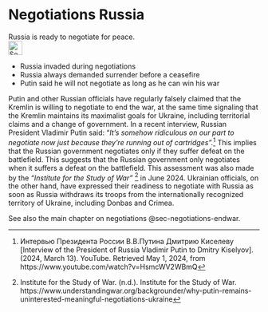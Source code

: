# Negotiations Russia {#sec-negotiations-russia}

::: {.callout-caution title="Myth"}
Russia is ready to negotiate for peace.
[<br>![Search for topic in EUvsDisinfo](../all_common_img/EUvsDisinfo_400x240.jpg){height=2em}](https://euvsdisinfo.eu/disinformation-cases/?text=(russia%7Cmoscow%7Cputin)%20(negotiate%7Cnegotiations)&sort=relevance)
:::

::: {.callout-tip title="Truth"}
- Russia invaded during negotiations
- Russia always demanded surrender before a ceasefire
- Putin said he will not negotiate as long as he can win his war
:::

Putin and other Russian officials have regularly falsely claimed that the Kremlin is willing to negotiate to end the war, at the same time signaling that the Kremlin maintains its maximalist goals for Ukraine, including territorial claims and a change of government. In a recent interview, Russian President Vladimir Putin said: “*It’s somehow ridiculous on our part to negotiate now just because they’re running out of cartridges”.*[^85] This implies that the Russian government negotiates only if they suffer defeat on the battlefield. This suggests that the Russian government only negotiates when it suffers a defeat on the battlefield. This assessment was also made by the *“Institute for the Study of War”* [^86] in June 2024\. Ukrainian officials, on the other hand, have expressed their readiness to negotiate with Russia as soon as Russia withdraws its troops from the internationally recognized territory of Ukraine, including Donbas and Crimea.

See also the main chapter on negotiations @sec-negotiations-endwar.


[^85]:  Интервью Президента России В.В.Путина Дмитрию Киселеву \[Interview of the President of Russia Vladimir Putin to Dmitry Kiselyov\]. (2024, March 13). YouTube. Retrieved May 1, 2024, from https://www.youtube.com/watch?v=HsmcWV2WBmQ

[^86]:  Institute for the Study of War. (n.d.). Institute for the Study of War. https://www.understandingwar.org/backgrounder/why-putin-remains-uninterested-meaningful-negotiations-ukraine
